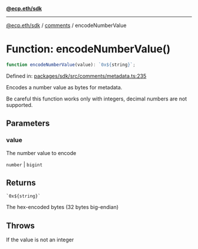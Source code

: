 [**@ecp.eth/sdk**](../../index.mdx)

***

[@ecp.eth/sdk](/sdk-reference/index.mdx) / [comments](/sdk-reference/comments/index.mdx) / encodeNumberValue

# Function: encodeNumberValue()

```ts
function encodeNumberValue(value): `0x${string}`;
```

Defined in: [packages/sdk/src/comments/metadata.ts:235](https://github.com/ecp-eth/comments-monorepo/blob/main/packages/sdk/src/comments/metadata.ts#L235)

Encodes a number value as bytes for metadata.

Be careful this function works only with integers, decimal numbers are not supported.

## Parameters

### value

The number value to encode

`number` | `bigint`

## Returns

`` `0x${string}` ``

The hex-encoded bytes (32 bytes big-endian)

## Throws

If the value is not an integer
